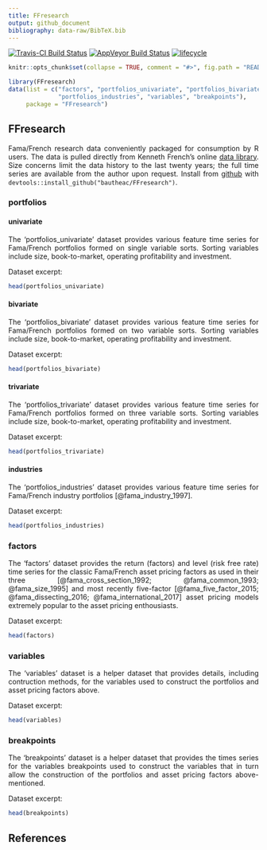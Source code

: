 ```yaml
---
title: FFresearch
output: github_document
bibliography: data-raw/BibTeX.bib
---
```


[![Travis-CI Build Status](https://travis-ci.org/bautheac/FFresearch.svg?branch=master)](https://travis-ci.org/bautheac/FFresearch)
[![AppVeyor Build Status](https://ci.appveyor.com/api/projects/status/github/bautheac/FFresearch?branch=master&svg=true)](https://ci.appveyor.com/project/bautheac/FFresearch)
[![lifecycle](https://img.shields.io/badge/lifecycle-experimental-orange.svg)](https://www.tidyverse.org/lifecycle/#experimental)

```r
knitr::opts_chunk$set(collapse = TRUE, comment = "#>", fig.path = "README-")

library(FFresearch)
data(list = c("factors", "portfolios_univariate", "portfolios_bivariate", "portfolios_trivariate", 
              "portfolios_industries", "variables", "breakpoints"), 
     package = "FFresearch")
```

<style> body {text-align: justify} </style>

## FFresearch

Fama/French research data conveniently packaged for consumption by R users. The data is pulled directly from Kenneth French's online [data library](http://mba.tuck.dartmouth.edu/pages/faculty/ken.french/data_library.html). Size concerns limit the data history to the last twenty years; the full time series are available from the author upon request. Install from [github](https://github.com/bautheac/FFresearch/) with `devtools::install_github("bautheac/FFresearch")`.


### portfolios

#### univariate

The 'portfolios_univariate' dataset provides various feature time series for Fama/French portfolios formed on single variable sorts. Sorting variables include size, book-to-market, operating profitability and investment.

Dataset excerpt:
```r
head(portfolios_univariate)
```

#### bivariate

The 'portfolios_bivariate' dataset provides various feature time series for Fama/French portfolios formed on two variable sorts. Sorting variables include size, book-to-market, operating profitability and investment.

Dataset excerpt:
```r
head(portfolios_bivariate)
```

#### trivariate

The 'portfolios_trivariate' dataset provides various feature time series for Fama/French portfolios formed on three variable sorts. Sorting variables include size, book-to-market, operating profitability and investment.

Dataset excerpt:
```r
head(portfolios_trivariate)
```


#### industries

The 'portfolios_industries' dataset provides various feature time series for Fama/French industry portfolios [@fama_industry_1997].

Dataset excerpt:
```r
head(portfolios_industries)
```


### factors

The 'factors' dataset provides the return (factors) and level (risk free rate) time series for the classic Fama/French asset pricing factors as used in their three [@fama_cross_section_1992; @fama_common_1993; @fama_size_1995] and most recently five-factor [@fama_five_factor_2015; @fama_dissecting_2016; @fama_international_2017] asset pricing models extremely popular to the asset pricing enthousiasts.  

Dataset excerpt:
```r
head(factors)
```


### variables

The 'variables' dataset is a helper dataset that provides details, including contruction methods, for the variables used to construct the portfolios and asset pricing factors above.

Dataset excerpt:
```r
head(variables)
```

### breakpoints

The 'breakpoints' dataset is a helper dataset that provides the times series for the variables breakpoints used to construct the variables that in turn allow the construction of the portfolios and asset pricing factors above-mentioned.

Dataset excerpt:
```r
head(breakpoints)
```


## References

